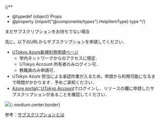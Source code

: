 
{/**
  * @typedef {object} Props
  * @property {import("@components/types").HelpItemType} type
  */}

<HelpItem lang="ja" type={props.type} >
  <Fragment slot="problem">まだサブスクリプションをお持ちでない場合</Fragment>

先に，以下のURLからサブスクリプションを申請してください．

- [UTokyo Azure新規利用申請ページ](http://azure.itc.u-tokyo.ac.jp/) 
  - 学内ネットワークからのアクセスに限定．
  - UTokyo Account 所有者のみログイン可．
  - 教職員のみ申請可．
- UTokyo Azure 担当による承認作業が入るため，申請から利用可能になるまで時間がかかります．予めご承知ください．
- [Azure portal](https://portal.azure.com/)に[UTokyo Account](/utokyo_account/)でログインし、リソースの欄に申請したサブスクリプションがあることを確認してください．

![](/research_computing/utokyo_azure/virtualmachine/img/01_login.png){:.medium.center.border}

参考：[サブスクリプションとは](/research_computing/utokyo_azure/faq/subscription/)

</HelpItem>

